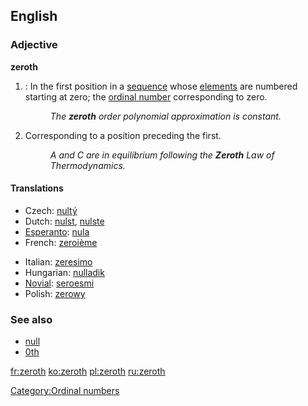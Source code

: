 {{wikipedia}}
==English==

===Adjective===
'''zeroth'''
# {{mathematics}}: In the first position in a [[sequence]] whose [[element]]s are numbered starting at zero; the [[ordinal number]] corresponding to zero.
#: ''The '''zeroth''' order polynomial approximation is constant.''
# Corresponding to a position preceding the first.
#: ''A and C are in equilibrium following the '''Zeroth''' Law of Thermodynamics.''

====Translations====
{{top}}
*Czech: [[nultý]]
*Dutch: [[nulst]], [[nulste]]
*[[Esperanto]]: [[nula]]
*French: [[zeroième]]
{{mid}}
*Italian: [[zeresimo]]
*Hungarian: [[nulladik]]
*[[Novial]]: [[seroesmi]]
*Polish: [[zerowy]]
{{bottom}}

===See also===
*[[null]]
*[[0th]]

[[Category:Ordinal numbers]]

[[fr:zeroth]]
[[ko:zeroth]]
[[pl:zeroth]]
[[ru:zeroth]]